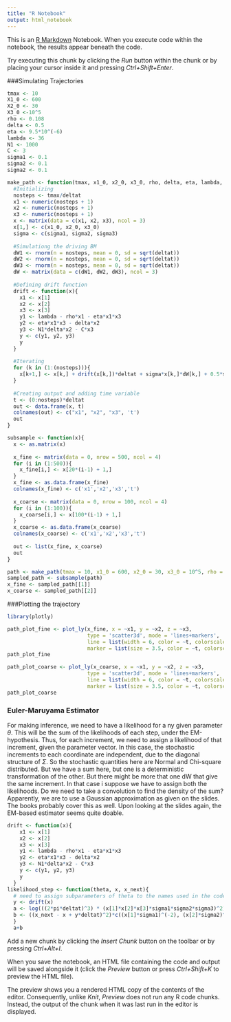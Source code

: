 ```yaml
---
title: "R Notebook"
output: html_notebook
---
```


This is an [R Markdown](http://rmarkdown.rstudio.com) Notebook. When you execute code within the notebook, the results appear beneath the code. 

Try executing this chunk by clicking the *Run* button within the chunk or by placing your cursor inside it and pressing *Ctrl+Shift+Enter*.

###Simulating Trajectories

```r
tmax <- 10
X1_0 <- 600
X2_0 <- 30
X3_0 <-10^5
rho <- 0.108
delta <- 0.5
eta <- 9.5*10^(-6)
lambda <- 36
N1 <- 1000
C <- 3
sigma1 <- 0.1
sigma2 <- 0.1
sigma2 <- 0.1
```

```r
make_path <- function(tmax, x1_0, x2_0, x3_0, rho, delta, eta, lambda, N1, C, sigma1, sigma2, sigma3, deltat, n){
  #Initializing
  nosteps <- tmax/deltat
  x1 <- numeric(nosteps + 1)
  x2 <- numeric(nosteps + 1)
  x3 <- numeric(nosteps + 1)
  x <- matrix(data = c(x1, x2, x3), ncol = 3)
  x[1,] <- c(x1_0, x2_0, x3_0)
  sigma <- c(sigma1, sigma2, sigma3)
  
  #Simulationg the driving BM
  dW1 <- rnorm(n = nosteps, mean = 0, sd = sqrt(deltat))
  dW2 <- rnorm(n = nosteps, mean = 0, sd = sqrt(deltat))
  dW3 <- rnorm(n = nosteps, mean = 0, sd = sqrt(deltat))
  dW <- matrix(data = c(dW1, dW2, dW3), ncol = 3)
  
  #Defining drift function
  drift <- function(x){
    x1 <- x[1]
    x2 <- x[2]
    x3 <- x[3]
    y1 <- lambda - rho*x1 - eta*x1*x3
    y2 <- eta*x1*x3 - delta*x2
    y3 <- N1*delta*x2 - C*x3
    y <- c(y1, y2, y3)
    y
  }
  
  #Iterating
  for (k in (1:(nosteps))){
    x[k+1,] <- x[k,] + drift(x[k,])*deltat + sigma*x[k,]*dW[k,] + 0.5*sigma*x[k,]*sigma*(dW[k,]*dW[k,] - deltat)
  }
  
  #Creating output and adding time variable
  t <- (0:nosteps)*deltat
  out <- data.frame(x, t)
  colnames(out) <- c("x1", "x2", "x3", 't')
  out
}
```

```r
subsample <- function(x){
  x <- as.matrix(x)
  
  x_fine <- matrix(data = 0, nrow = 500, ncol = 4)
  for (i in (1:500)){
    x_fine[i,] <- x[20*(i-1) + 1,]
  }
  x_fine <- as.data.frame(x_fine)
  colnames(x_fine) <- c('x1','x2','x3','t')
  
  x_coarse <- matrix(data = 0, nrow = 100, ncol = 4)
  for (i in (1:100)){
    x_coarse[i,] <- x[100*(i-1) + 1,]
  }
  x_coarse <- as.data.frame(x_coarse)
  colnames(x_coarse) <- c('x1','x2','x3','t')
  
  out <- list(x_fine, x_coarse)
  out
}
```
```r
path <- make_path(tmax = 10, x1_0 = 600, x2_0 = 30, x3_0 = 10^5, rho = 0.108, delta = 0.5, eta = 9.5*10^(-6), lambda = 36, N1 = 1000, C = 3, sigma1 = 0.1, sigma2 = 0.1, sigma3 = 0.1, deltat = 0.001)
sampled_path <- subsample(path)
x_fine <- sampled_path[[1]]
x_coarse <- sampled_path[[2]]
```

###Plotting the trajectory
```r
library(plotly)
```
```r
path_plot_fine <- plot_ly(x_fine, x = ~x1, y = ~x2, z = ~x3,
                          type = 'scatter3d', mode = 'lines+markers',
                          line = list(width = 6, color = ~t, colorscale = 'Viridis'),
                          marker = list(size = 3.5, color = ~t, colorscale = 'Greens', cmin = -20, cmax = 50))
path_plot_fine
```
```r
path_plot_coarse <- plot_ly(x_coarse, x = ~x1, y = ~x2, z = ~x3,
                          type = 'scatter3d', mode = 'lines+markers',
                          line = list(width = 6, color = ~t, colorscale = 'Viridis'),
                          marker = list(size = 3.5, color = ~t, colorscale = 'Greens', cmin = -20, cmax = 50))
path_plot_coarse
```

### Euler-Maruyama Estimator
For making inference, we need to have a likelihood for a ny given parameter $\theta$. This will be the sum of the likelihoods of each step, under the EM-hypothesis. Thus, for each increment, we need to assign a likelihood of that increment, given the parameter vector. In this case, the stochastic increments to each coordinate are independent, due to the diagonal structure of $\Sigma$. So the stochastic quantities here are Normal and Chi-square distributed. But we have a sum here, but one is a deterministic transformation of the other. But there might be more that one dW that give the same increment. In that case i suppose we have to assign both the likelihoods. Do we need to take a convolution to find the density of the sum? Apparently, we are to use a Gaussian approximation as given on the slides. The books probably cover this as well.
Upon looking at the slides again, the EM-based estimator seems quite doable.
```r
drift <- function(x){
    x1 <- x[1]
    x2 <- x[2]
    x3 <- x[3]
    y1 <- lambda - rho*x1 - eta*x1*x3
    y2 <- eta*x1*x3 - delta*x2
    y3 <- N1*delta*x2 - C*x3
    y <- c(y1, y2, y3)
    y
  }
likelihood_step <- function(theta, x, x_next){
  # need to assign subparameters of theta to the names used in the code
  y <- drift(x)
  a <- log(((2*pi*deltat)^3) * (x[1]*x[2]*x[3]*sigma1*sigma2*sigma3)^2)
  b <- ((x_next - x + y*deltat)^2)*c((x[1]*sigma1)^(-2), (x[2]*sigma2)^(-2), (x[3]*sigma3)^(-2))/deltat
  }
  a+b
```


Add a new chunk by clicking the *Insert Chunk* button on the toolbar or by pressing *Ctrl+Alt+I*.

When you save the notebook, an HTML file containing the code and output will be saved alongside it (click the *Preview* button or press *Ctrl+Shift+K* to preview the HTML file).

The preview shows you a rendered HTML copy of the contents of the editor. Consequently, unlike *Knit*, *Preview* does not run any R code chunks. Instead, the output of the chunk when it was last run in the editor is displayed.
